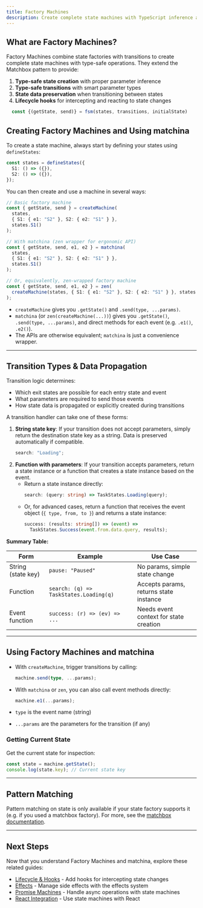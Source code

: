 ```yaml
---
title: Factory Machines
description: Create complete state machines with TypeScript inference and type-safe transitions
---
```



## What are Factory Machines?

Factory Machines combine state factories with transitions to create complete state machines with type-safe operations. They extend the Matchbox pattern to provide:

1. **Type-safe state creation** with proper parameter inference
2. **Type-safe transitions** with smart parameter types
3. **State data preservation** when transitioning between states
4. **Lifecycle hooks** for intercepting and reacting to state changes

```ts
  const {(getState, send)} = fsm(states, transitions, initialState)
```

## Creating Factory Machines and Using matchina

To create a state machine, always start by defining your states using `defineStates`:

```ts
const states = defineStates({
  S1: () => ({}),
  S2: () => ({}),
});
```

You can then create and use a machine in several ways:

```ts
// Basic factory machine
const { getState, send } = createMachine(
  states,
  { S1: { e1: "S2" }, S2: { e2: "S1" } },
  states.S1()
);

// With matchina (zen wrapper for ergonomic API)
const { getState, send, e1, e2 } = matchina(
  states,
  { S1: { e1: "S2" }, S2: { e2: "S1" } },
  states.S1()
);

// Or, equivalently, zen-wrapped factory machine
const { getState, send, e1, e2 } = zen(
  createMachine(states, { S1: { e1: "S2" }, S2: { e2: "S1" } }, states.S1())
);
```

- `createMachine` gives you `.getState()` and `.send(type, ...params)`.
- `matchina` (or `zen(createMachine(...))`) gives you `.getState()`, `.send(type, ...params)`, and direct methods for each event (e.g. `.e1()`, `.e2()`).
- The APIs are otherwise equivalent; `matchina` is just a convenience wrapper.

---

## Transition Types & Data Propagation

Transition logic determines:

- Which exit states are possible for each entry state and event
- What parameters are required to send those events
- How state data is propagated or explicitly created during transitions

A transition handler can take one of these forms:

1. **String state key**: If your transition does not accept parameters, simply return the destination state key as a string. Data is preserved automatically if compatible.
   ```ts
   search: "Loading";
   ```
2. **Function with parameters**: If your transition accepts parameters, return a state instance or a function that creates a state instance based on the event.
   - Return a state instance directly:
     ```ts
     search: (query: string) => TaskStates.Loading(query);
     ```
   - Or, for advanced cases, return a function that receives the event object (`{ type, from, to }`) and returns a state instance:
     ```ts
     success: (results: string[]) => (event) =>
       TaskStates.Success(event.from.data.query, results);
     ```

**Summary Table:**

| Form               | Example                                | Use Case                               |
| ------------------ | -------------------------------------- | -------------------------------------- |
| String (state key) | `pause: "Paused"`                      | No params, simple state change         |
| Function           | `search: (q) => TaskStates.Loading(q)` | Accepts params, returns state instance |
| Event function     | `success: (r) => (ev) => ...`          | Needs event context for state creation |

---

## Using Factory Machines and matchina

- With `createMachine`, trigger transitions by calling:
  ```ts
  machine.send(type, ...params);
  ```
- With `matchina` or `zen`, you can also call event methods directly:

  ```ts
  machine.e1(...params);
  ```

- `type` is the event name (string)
- `...params` are the parameters for the transition (if any)

### Getting Current State

Get the current state for inspection:

```ts
const state = machine.getState();
console.log(state.key); // Current state key
```

---

## Pattern Matching

Pattern matching on state is only available if your state factory supports it (e.g. if you used a matchbox factory). For more, see the [matchbox documentation](./matchbox/).

---

## Next Steps

Now that you understand Factory Machines and matchina, explore these related guides:

- [Lifecycle & Hooks](./lifecycle/) - Add hooks for intercepting state changes
- [Effects](./effects/) - Manage side effects with the effects system
- [Promise Machines](./promises/) - Handle async operations with state machines
- [React Integration](./integrations/) - Use state machines with React
